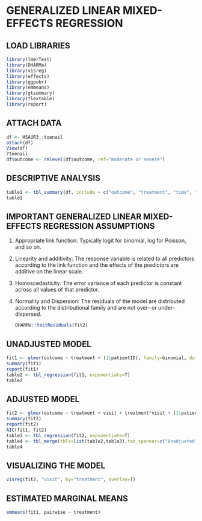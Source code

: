 # GENERALIZED LINEAR MIXED-EFFECTS REGRESSION

## **LOAD LIBRARIES**

```{r}
library(lmerTest)
library(DHARMa)
library(visreg)
library(effects)
library(ggpubr)
library(emmeans)
library(gtsummary)
library(flextable)
library(report)
```

## **ATTACH DATA**

```{r}
df <- HSAUR3::toenail
attach(df)
View(df)
?toenail
df$outcome <- relevel(df$outcome, ref="moderate or severe")
```

## **DESCRIPTIVE ANALYSIS**

```{r}
table1 <- tbl_summary(df, include = c("outcome", "treatment", "time", "visit"))
table1
```

## **IMPORTANT GENERALIZED LINEAR MIXED-EFFECTS REGRESSION ASSUMPTIONS**

1.  Appropriate link function: Typically logit for binomial, log for Poisson, and so on.

2.  Linearity and additivity: The response variable is related to all predictors according to the link function and the effects of the predictors are additive on the linear scale.

3.  Homoscedasticity: The error variance of each predictor is constant across all values of that predictor.

4.  Normality and Dispersion: The residuals of the model are distributed according to the distributional family and are not over- or under-dispersed.

    ```{r}
    DHARMa::testResiduals(fit2)
    ```

## **UNADJUSTED MODEL**

```{r}
fit1 <- glmer(outcome ~ treatment + (1|patientID), family=binomial, data=df, nAGQ=20)
summary(fit1)
report(fit1)
table2 <- tbl_regression(fit1, exponentiate=T)
table2
```

## ADJUSTED MODEL

```{r}
fit2 <- glmer(outcome ~ treatment + visit + treatment*visit + (1|patientID), family=binomial, data=df, nAGQ=20)
summary(fit2)
report(fit2)
AIC(fit1, fit2)
table3 <- tbl_regression(fit2, exponentiate=T)
table4 <- tbl_merge(tbls=list(table2,table3),tab_spanner=c("Unadjusted","Adjusted"))
table4
```

## VISUALIZING THE MODEL

```{r}
visreg(fit2, "visit", by="treatment", overlay=T)
```

## ESTIMATED MARGINAL MEANS

```{r}
emmeans(fit1, pairwise ~ treatment)
```
